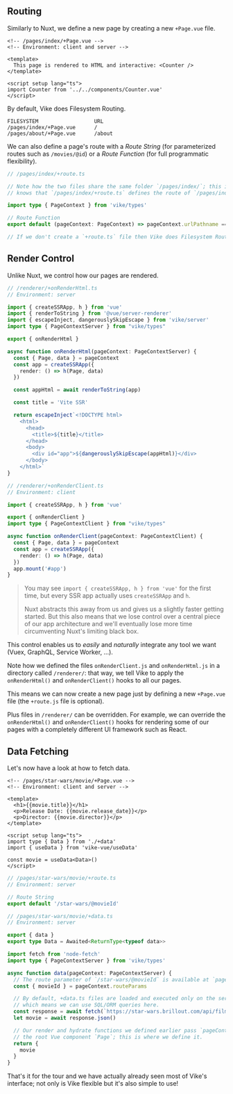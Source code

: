 ## Routing

Similarly to Nuxt,
we define a new page by creating a new `+Page.vue` file.

```vue
<!-- /pages/index/+Page.vue -->
<!-- Environment: client and server -->

<template>
  This page is rendered to HTML and interactive: <Counter />
</template>

<script setup lang="ts">
import Counter from '../../components/Counter.vue'
</script>
```

By default, Vike does Filesystem Routing.

```
FILESYSTEM                  URL
/pages/index/+Page.vue      /
/pages/about/+Page.vue      /about
```

We can also define a page's route with a *Route String* (for parameterized routes such as `/movies/@id`) or a *Route Function* (for full programmatic flexibility).

```ts
// /pages/index/+route.ts

// Note how the two files share the same folder `/pages/index/`; this is how Vike
// knows that `/pages/index/+route.ts` defines the route of `/pages/index/+Page.vue`.

import type { PageContext } from 'vike/types'

// Route Function
export default (pageContext: PageContext) => pageContext.urlPathname === '/'

// If we don't create a `+route.ts` file then Vike does Filesystem Routing
```


## Render Control

Unlike Nuxt, we control how our pages are rendered.

```ts
// /renderer/+onRenderHtml.ts
// Environment: server

import { createSSRApp, h } from 'vue'
import { renderToString } from '@vue/server-renderer'
import { escapeInject, dangerouslySkipEscape } from 'vike/server'
import type { PageContextServer } from "vike/types"

export { onRenderHtml }

async function onRenderHtml(pageContext: PageContextServer) {
  const { Page, data } = pageContext
  const app = createSSRApp({
    render: () => h(Page, data)
  })

  const appHtml = await renderToString(app)

  const title = 'Vite SSR'

  return escapeInject`<!DOCTYPE html>
    <html>
      <head>
        <title>${title}</title>
      </head>
      <body>
        <div id="app">${dangerouslySkipEscape(appHtml)}</div>
      </body>
    </html>`
}
```

```ts
// /renderer/+onRenderClient.ts
// Environment: client

import { createSSRApp, h } from 'vue'

export { onRenderClient }
import type { PageContextClient } from "vike/types"

async function onRenderClient(pageContext: PageContextClient) {
  const { Page, data } = pageContext
  const app = createSSRApp({
    render: () => h(Page, data)
  })
  app.mount('#app')
}
```

> You may see `import { createSSRApp, h } from 'vue'` for the first time,
> but every SSR app actually uses `createSSRApp` and `h`.
>
> Nuxt abstracts this away from us and gives us a slightly faster getting started. But this also means that we
> lose control over a central piece of our app architecture and
> we'll eventually lose more time circumventing Nuxt's limiting black box.

This control enables us to *easily* and *naturally* integrate any tool we want (Vuex, GraphQL, Service Worker, ...).

Note how we defined the files `onRenderClient.js` and `onRenderHtml.js` in a directory called `/renderer/`: that way, we tell Vike to apply the `onRenderHtml()` and `onRenderClient()` hooks to all our pages.

This means we can now create a new page just by defining a new `+Page.vue` file (the `+route.js` file is optional).

Plus files in `/renderer/` can be overridden. For example, we can override the `onRenderHtml()` and `onRenderClient()` hooks for rendering some of
our pages with a completely different UI framework such as React.


## Data Fetching

Let's now have a look at how to fetch data.

```vue
<!-- /pages/star-wars/movie/+Page.vue -->
<!-- Environment: client and server -->

<template>
  <h1>{{movie.title}}</h1>
  <p>Release Date: {{movie.release_date}}</p>
  <p>Director: {{movie.director}}</p>
</template>

<script setup lang="ts">
import type { Data } from './+data'
import { useData } from 'vike-vue/useData'

const movie = useData<Data>()
</script>
```

```ts
// /pages/star-wars/movie/+route.ts
// Environment: server

// Route String
export default '/star-wars/@movieId'
```

```ts
// /pages/star-wars/movie/+data.ts
// Environment: server

export { data }
export type Data = Awaited<ReturnType<typeof data>>

import fetch from 'node-fetch'
import type { PageContextServer } from 'vike/types'

async function data(pageContext: PageContextServer) {
  // The route parameter of `/star-wars/@movieId` is available at `pageContext.routeParams`
  const { movieId } = pageContext.routeParams

  // By default, +data.ts files are loaded and executed only on the server-side
  // which means we can use SQL/ORM queries here.
  const response = await fetch(`https://star-wars.brillout.com/api/films/${id}.json`)
  let movie = await response.json()

  // Our render and hydrate functions we defined earlier pass `pageContext.data` to
  // the root Vue component `Page`; this is where we define it.
  return {
    movie
  }
}
```

That's it for the tour and we have actually already seen most of Vike's interface;
not only is Vike flexible but it's also simple to use!
